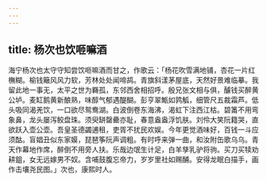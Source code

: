 ```yaml
---
---
---
```

title: 杨次也饮咂嘛酒
---



海宁杨次也太守守知尝饮咂嘛酒而甘之，作歌云：「杨花吹雪满地铺，杏花一片红橅糊。榆钱簸风风力软，芳林处处闻啼鸪。青旗斜漾茅屋底，天然好景难临摹。我留此地一事无，太平之世为羇孤，东邻西舍相招呼。殷兄张文相与俱，醵钱买醉黄公垆。麦缸鹅黄新酿熟，味醇气郁遇醍醐。彭亨翠甒如鹑觚，细管尺五裁霜芦。低头吸同渴羌饮，一口欲尽鸳鸯湖。白波倒卷东海沸，渴虹下注西江枯。碧筩不用弯象鼻，龙头屡泻鲛盘珠。须臾缾罄罍亦耻，春意盎盎浮饥肤。刘伶大笑阮籍哭，直欲跃入壶公壶。吾皇圣德蠲逋租，吏胥不扰民欢娱。今年更觉酒味好，百钱一斗应须酤。盲娼丑似东家嫫，琵琶筝阮声调粗。有时呼来弹一曲，和汝附缶歌乌乌。青天作幕地作席，醉倒不用旁人扶。乐哉边氓生计足，白羊孳乳驴将驹。买刀买犊劝耕鉏，女无远嫁男不奴。含哺鼓腹忘帝力，岁岁里社如赐酺。安得龙眠白描手，画作击壤尧民图。」次也，康熙时人。
